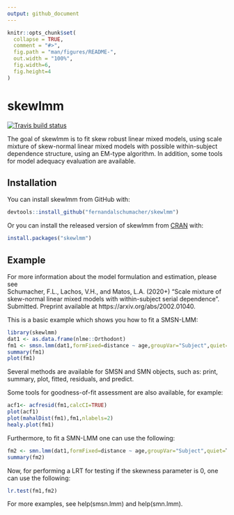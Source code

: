 ```yaml
---
output: github_document
---
```


<!-- README.md is generated from README.Rmd. Please edit that file -->

```r
knitr::opts_chunk$set(
  collapse = TRUE,
  comment = "#>",
  fig.path = "man/figures/README-",
  out.width = "100%",
  fig.width=6, 
  fig.height=4
)
```

# skewlmm

<!-- badges: start -->
[![Travis build status](https://travis-ci.com/fernandalschumacher/skewlmm.svg?branch=master)](https://travis-ci.com/fernandalschumacher/skewlmm)
<!-- badges: end -->

The goal of skewlmm is to fit skew robust linear mixed models, using scale mixture of skew-normal linear mixed models with possible within-subject dependence structure, using an EM-type algorithm. In addition, some tools for model adequacy evaluation are available.

## Installation

<!-- You can install the released version of lmmsmsn from [CRAN](https://CRAN.R-project.org) with: -->

<!-- ``` r -->
<!-- install.packages("lmmsmsn") -->
<!-- ``` -->

You can install skewlmm from GitHub with:

```r
devtools::install_github("fernandalschumacher/skewlmm")
```
Or you can install the released version of skewlmm from [CRAN](https://CRAN.R-project.org) with:
```r
install.packages("skewlmm")
```

## Example

For more information about the model formulation and estimation, please see  
Schumacher, F.L., Lachos, V.H., and Matos, L.A. (2020+) "Scale mixture of skew-normal linear mixed models with within-subject serial dependence". Submitted. Preprint available at https://arxiv.org/abs/2002.01040.

This is a basic example which shows you how to fit a SMSN-LMM:

```r
library(skewlmm)
dat1 <- as.data.frame(nlme::Orthodont)
fm1 <- smsn.lmm(dat1,formFixed=distance ~ age,groupVar="Subject",quiet=T)
summary(fm1)
plot(fm1)
```

Several methods are available for SMSN and SMN objects, such as: print, summary, plot, fitted, residuals, and predict.

Some tools for goodness-of-fit assessment are also available, for example:
```r
acf1<- acfresid(fm1,calcCI=TRUE)
plot(acf1)
plot(mahalDist(fm1),fm1,nlabels=2)
healy.plot(fm1)
```

Furthermore, to fit a SMN-LMM one can use the following:
```r
fm2 <- smn.lmm(dat1,formFixed=distance ~ age,groupVar="Subject",quiet=T)
summary(fm2)
```

Now, for performing a LRT for testing if the skewness parameter is 0, one can use the following:
```r
lr.test(fm1,fm2)
```

For more examples, see help(smsn.lmm) and help(smn.lmm).
